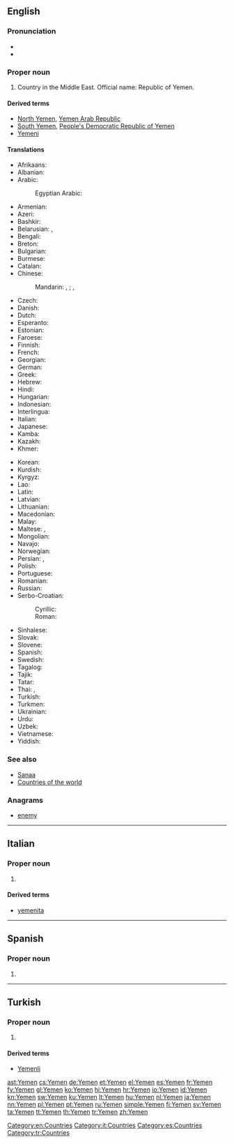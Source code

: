 {{also|Ýemen|Yémen|Yəmən}}
==English==
{{wikipedia}}

===Pronunciation===
* {{audio|En-us-Yemen.ogg|Audio (US)}}
* {{rhymes|ɛmən}}

===Proper noun===
{{en-proper noun}}

# Country in the Middle East. Official name: Republic of Yemen.

====Derived terms====
* [[North Yemen]], [[Yemen Arab Republic]]
* [[South Yemen]], [[People's Democratic Republic of Yemen]]
* [[Yemeni]]

====Translations====
{{trans-top|Republic of Yemen}}
* Afrikaans: {{t-|af|Jemen}}
* Albanian: {{t-|sq|Jemeni}}
* Arabic: {{t-|ar|اليمن|m|f|tr=al-yáman}}
*: Egyptian Arabic: {{tø|arz|اليمن|f|tr=el yaman|sc=Arab}}
* Armenian: {{t-|hy|Եմեն|tr=Emen}}
* Azeri: {{t-|az|Yəmən}}
* Bashkir: {{tø|ba|Йәмән|tr=Yəmən|sc=Cyrl}}
* Belarusian: {{t-|be|Емен|m|tr=Jémen|sc=Cyrl}}, {{t-|be|Емэн|m|tr=Jémen|sc=Cyrl}}
* Bengali: {{t-|bn|ইয়েমেন|tr=iẏemen|sc=Beng}}
* Breton: {{t-|br|Yemen}}
* Bulgarian: {{t-|bg|Йемен|m|tr=Jémen}}
* Burmese: {{t-|my|ယီမင္|tr=yimĩ|sc=Mymr}}
* Catalan: {{t+|ca|Iemen|m}}
* Chinese:
*: Mandarin: {{t-|cmn|也門|sc=Hani}}, {{t-|cmn|也门|tr=Yěmén|sc=Hani}}; {{qualifier|Taiwan}} {{t|cmn|葉門|sc=Hani}}, {{t|cmn|叶门|tr=Yèmén|sc=Hani}}
* Czech: {{t+|cs|Jemen|m}}
* Danish: {{t-|da|Yemen}}
* Dutch: {{t+|nl|Jemen}}
* Esperanto: {{t-|eo|Jemeno}}
* Estonian: {{t+|et|Jeemen}}
* Faroese: {{t-|fo|Jemen|n}}
* Finnish: {{t+|fi|Jemen}}
* French: {{t+|fr|Yémen|m}}
* Georgian: {{t-|ka|იემენი|tr=iemeni|sc=Geor}}
* German: {{t+|de|Jemen|n}}
* Greek: {{t+|el|Υεμένη|f|tr=Yeméni}}
* Hebrew: {{t-|he|תימן|f|tr=teman}}
* Hindi: {{t+|hi|यमन|tr=yaman}}
* Hungarian: {{t+|hu|Jemen}}
* Indonesian: {{t-|id|Yaman}}
* Interlingua: {{t-|ia|Yemen}}
* Italian: {{t-|it|Yemen|m}}
* Japanese: {{t-|ja|イエメン|tr=Iemen}}
* Kamba: {{tø|kam|Yemen}}
* Kazakh: {{t|kk|Йемен|tr=Yemen|sc=Cyrl}}
* Khmer: {{t-|km|យេមែន|tr=yeimɛɛn|sc=Khmr}}
{{trans-mid}}
* Korean: {{t+|ko|예멘|tr=Yemen|sc=Hang}}
* Kurdish: {{t+|ku|Yemen}}
* Kyrgyz: {{t-|ky|Йемен|tr=Yemen|sc=Cyrl}}
* Lao: {{t-|lo|ເຢເມັນ|tr=yēmen|sc=Laoo}}
* Latin: {{t-|la|Iemenia}}
* Latvian: {{t+|lv|Jemena}}
* Lithuanian: {{t+|lt|Jemenas|m}}
* Macedonian: {{t+|mk|Јемен|m|tr=Jémen}}
* Malay: {{t-|ms|Yaman}}
* Maltese: {{t-|mt|Jemen}}, {{t-|mt|Jemen}}
* Mongolian: {{t-|mn|Йемен|tr=Jemen|sc=Cyrl}}
* Navajo: {{tø|nv|Shádiʼááhjí Ásáí bikéyah}}
* Norwegian: {{t+|no|Jemen}}
* Persian: {{t+|fa|یمن|tr=Yaman}}, {{t+|fa|هاماوران|tr=Hâmâvarân|sc=fa-Arab}}
* Polish: {{t+|pl|Jemen|m}}
* Portuguese: {{t+|pt|Iémen|m}}
* Romanian: {{t-|ro|Yemen|n}}
* Russian: {{t+|ru|Йемен|m|tr=Jémen}}
* Serbo-Croatian:
*: Cyrillic: {{t-|sh|Јемен|m}}
*: Roman: {{t-|sh|Jemen|m}}
* Sinhalese: {{t-|si|යේමනය|tr=yēmanaya|sc=Sinh}}
* Slovak: {{t-|sk|Jemen|m}}
* Slovene: {{t+|sl|Jemen|alt=Jémen|m}}
* Spanish: {{t+|es|Yemen|m}}
* Swedish: {{t+|sv|Jemen}}
* Tagalog: {{t-|tl|Yemen}}
* Tajik: {{t-|tg|Яман|tr=Yaman|sc=Cyrl}}
* Tatar: {{t-|tt|Йәмән|tr=Yämän|sc=Cyrl}}
* Thai: {{t-|th|ประเทศเยเมน|tr=bprà-tâyt yay-mayn}}, {{t+|th|เยเมน|tr=yaymayn|sc=Thai}}
* Turkish: {{t+|tr|Yemen}}
* Turkmen: {{t-|tk|Ýemen}}
* Ukrainian: {{t+|uk|Ємен|m|tr=Jémen}}
* Urdu: {{t-|ur|یمن|tr=yaman}}
* Uzbek: {{t-|uz|Yaman}}
* Vietnamese: {{t-|vi|Yemen}}
* Yiddish: {{t-|yi|תימן|tr=teyman|sc=Hebr}}
{{trans-bottom}}

===See also===
* [[Sanaa]]
* [[Appendix:Countries of the world|Countries of the world]]

===Anagrams===
* [[enemy#English|enemy]]

[[Category:en:Countries]]

----

==Italian==
{{wikipedia|lang=it}}

===Proper noun===
{{it-proper noun|m}}

# {{l|en|Yemen}}

====Derived terms====
* [[yemenita]]

[[Category:it:Countries]]

----

==Spanish==
{{wikipedia|lang=es}}

===Proper noun===
{{es-proper noun}}

# {{l|en|Yemen}}

[[Category:es:Countries]]

----

==Turkish==

===Proper noun===
{{tr-proper noun}}

# {{l|en|Yemen}}

====Derived terms====
* [[Yemenli]]

[[Category:tr:Countries]]

[[ast:Yemen]]
[[cs:Yemen]]
[[de:Yemen]]
[[et:Yemen]]
[[el:Yemen]]
[[es:Yemen]]
[[fr:Yemen]]
[[fy:Yemen]]
[[gl:Yemen]]
[[ko:Yemen]]
[[hi:Yemen]]
[[hr:Yemen]]
[[io:Yemen]]
[[id:Yemen]]
[[kn:Yemen]]
[[sw:Yemen]]
[[ku:Yemen]]
[[lt:Yemen]]
[[hu:Yemen]]
[[nl:Yemen]]
[[ja:Yemen]]
[[nn:Yemen]]
[[pl:Yemen]]
[[pt:Yemen]]
[[ru:Yemen]]
[[simple:Yemen]]
[[fi:Yemen]]
[[sv:Yemen]]
[[ta:Yemen]]
[[tt:Yemen]]
[[th:Yemen]]
[[tr:Yemen]]
[[zh:Yemen]]